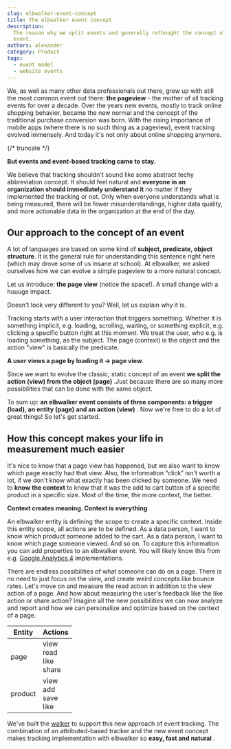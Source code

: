```yaml
---
slug: elbwalker-event-concept
title: The elbwalker event concept
description:
  The reason why we split events and generally rethought the concept of an
  event.
authors: alexander
category: Product
tags:
  - event model
  - website events
---
```


We, as well as many other data professionals out there, grew up with still the
most common event out there: **the pageview** - the mother of all tracking
events for over a decade. Over the years new events, mostly to track online
shopping behavior, became the new normal and the concept of the traditional
purchase conversion was born. With the rising importance of mobile apps (where
there is no such thing as a pageview), event tracking evolved immensely. And
today it's not only about online shopping anymore.

{/* truncate */}

**But events and event-based tracking came to stay.**

We believe that tracking shouldn't sound like some abstract techy abbreviation
concept. It should feel natural and **everyone in an organization should
immediately understand it** no matter if they implemented the tracking or not.
Only when everyone understands what is being measured, there will be fewer
misunderstandings, higher data quality, and more actionable data in the
organization at the end of the day.

## Our approach to the concept of an event

A lot of languages are based on some kind of **subject, predicate, object
structure**. It is the general rule for understanding this sentence right here
(which may drove some of us insane at school). At elbwalker, we asked ourselves
how we can evolve a simple pageview to a more natural concept.

Let us introduce: **the page view** (notice the space!). A small change with a
huuuge impact.

Doesn't look very different to you? Well, let us explain why it is.

Tracking starts with a user interaction that triggers something. Whether it is
something implicit, e.g. loading, scrolling, waiting, or something explicit,
e.g. clicking a specific button right at this moment. We treat the user, who
e.g. is loading something, as the subject. The page (context) is the object and
the action "view" is basically the predicate.

**A user views a page by loading it &rarr; page view.**

Since we want to evolve the classic, static concept of an event **we split the
action (view) from the object (page)** .Just because there are so many more
possibilities that can be done with the same object.

To sum up: **an elbwalker event consists of three components: a trigger (load),
an entity (page) and an action (view)** . Now we're free to do a lot of great
things! So let's get started.

## How this concept makes your life in measurement much easier

It's nice to know that a page view has happened, but we also want to know which
page exactly had that view. Also, the information “click” isn't worth a lot, if
we don't know what exactly has been clicked by someone. We need to **know the
context** to know that it was the add to cart button of a specific product in a
specific size. Most of the time, the more context, the better.

**Context creates meaning. Context is everything**

An elbwalker entity is defining the scope to create a specific context. Inside
this entity scope, all actions are to be defined. As a data person, I want to
know which product someone added to the cart. As a data person, I want to know
which page someone viewed. And so on. To capture this information you can add
properties to an elbwalker event. You will likely know this from e.g.
[Google Analytics 4](https://developers.google.com/analytics/devguides/collection/ga4)
implementations.

There are endless possibilities of what someone can do on a page. There is no
need to just focus on the view, and create weird concepts like bounce rates.
Let's move on and measure the read action in addition to the view action of a
page. And how about measuring the user's feedback like the like action or share
action? Imagine all the new possibilities we can now analyze and report and how
we can personalize and optimize based on the context of a page.

| Entity  | Actions                             |
| ------- | ----------------------------------- |
| page    | view<br />read<br />like<br />share |
| product | view<br />add<br />save<br />like   |

We've built the [walker](https://docs.elbwalker.com/sources/web) to support this
new approach of event tracking. The combination of an attributed-based tracker
and the new event concept makes tracking implementation with elbwalker so
**easy, fast and natural** .
